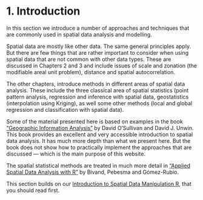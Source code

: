 # 1. Introduction

In this section we introduce a number of approaches and techniques that are commonly used in spatial data analysis and modelling.

Spatial data are mostly like other data. The same general principles apply. But there are few things that are rather important to consider when using spatial data that are not common with other data types. These are discussed in Chapters 2 and 3 and include issues of scale and zonation (the modifiable areal unit problem), distance and spatial autocorrelation. 

The other chapters, introduce methods in different areas of spatial data analysis. These include the three classical area of spatial statistics (point pattern analysis, regression and inference with spatial data, geostatistics (interpolation using Kriging), as well some other methods (local and global regression and classification with spatial data). 

Some of the material presented here is based on examples in the book ["Geographic Information Analysis"](https://www.wiley.com/en-us/Geographic+Information+Analysis%2C+2nd+Edition-p-9780470288573) by David O'Sullivan and David J. Unwin. This book provides  an excellent and very accessible introduction to spatial data analysis. It has much more depth than what we present here. But the book does not show how to practically implement the approaches that are discussed --- which is the main purpose of this website. 

The spatial statistical methods are treated in much more detail in ["Applied Spatial Data Analysis with R"](http://www.asdar-book.org/) by Bivand, Pebesma and Gómez-Rubio.

This section builds on our [Introduction to Spatial Data Manipulation R](/spatial), that you should read first.

